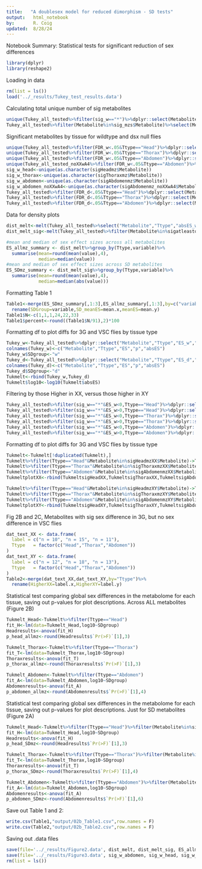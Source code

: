 ```yaml
---
title:   "A doublesex model for reduced dimorphism - SD tests"
output:   html_notebook
by:       R. Coig
updated:  8/28/24
---
```

Notebook Summary: Statistical tests for significant reduction of sex differences
```r
library(dplyr)
library(reshape2)
```
Loading in data
```r
rm(list = ls())
load('../_results/Tukey_test_results.data')
```
Calculating total unique number of sig metabolites
```r
unique(Tukey_all_tested%>%filter(sig_w=="*")%>%dplyr::select(Metabolite))->sig_mzs
Tukey_all_tested%>%filter(Metabolite%in%sig_mzs$Metabolite)%>%select(Metabolite,Ttype,ES_w,ES_d,FDR_w,FDR_d)->sigatleastone
```
Significant metabolites by tissue for wildtype and dsx null flies
```r
unique(Tukey_all_tested%>%filter(FDR_w<.05&Ttype=="Head")%>%dplyr::select(Metabolite))->sigHeadmz
unique(Tukey_all_tested%>%filter(FDR_w<.05&Ttype=="Thorax")%>%dplyr::select(Metabolite))->sigThoraxmz
unique(Tukey_all_tested%>%filter(FDR_w<.05&Ttype=="Abdomen")%>%dplyr::select(Metabolite))->sigAbdomenmz
unique(Tukey_all_tested_noXXwA4%>%filter(FDR_w<.05&Ttype=="Abdomen")%>%dplyr::select(Metabolite))->sigAbdomenmz_noXXwA4
sig_w_head<-unique(as.character(sigHeadmz$Metabolite))
sig_w_thorax<-unique(as.character(sigThoraxmz$Metabolite))
sig_w_abdomen<-unique(as.character(sigAbdomenmz$Metabolite))
sig_w_abdomen_noXXwA4<-unique(as.character(sigAbdomenmz_noXXwA4$Metabolite))
Tukey_all_tested%>%filter(FDR_d<.05&Ttype=="Head")%>%dplyr::select(Metabolite)%>%pull()%>%as.character()->sig_dsx_head
Tukey_all_tested%>%filter(FDR_d<.05&Ttype=="Thorax")%>%dplyr::select(Metabolite)%>%pull()%>%as.character()->sig_dsx_thorax
Tukey_all_tested%>%filter(FDR_d<.05&Ttype=="Abdomen")%>%dplyr::select(Metabolite)%>%pull()%>%as.character()->sig_dsx_abdomen
```
Data for density plots
```r
dist_melt<-melt(Tukey_all_tested%>%select("Metabolite","Ttype","absES_w","absES_d"),id.vars=c("Metabolite","Ttype"))
dist_melt_sig<-melt(Tukey_all_tested%>%filter(Metabolite%in%sigatleastone$Metabolite)%>%dplyr::select("Metabolite","Ttype","absES_w","absES_d"),id.vars=c("Metabolite","Ttype"))

#mean and median of sex effect sizes across all metabolites
ES_allmz_summary <- dist_melt%>%group_by(Ttype,variable)%>%
  summarise(mean=round(mean(value),4),
            median=median(value))
#mean and median of sex effect sizes across SD metabolites
ES_SDmz_summary <- dist_melt_sig%>%group_by(Ttype,variable)%>%
  summarise(mean=round(mean(value),4),
            median=median(abs(value)))
```
Formatting Table 1
```r
Table1<-merge(ES_SDmz_summary[,1:3],ES_allmz_summary[,1:3],by=c("variable","Ttype"))%>%
  rename(SDGroup=variable,SD_meanES=mean.x,meanES=mean.y)
Table1$N<-c(1,1,1,24,22,33)
Table1$percent<-round((Table1$N/91),2)*100
```
Formatting df to plot diffs for 3G and VSC flies by tissue type
```r
Tukey_w<-Tukey_all_tested%>%dplyr::select("Metabolite","Ttype","ES_w","FDR_w","absES_w")
colnames(Tukey_w)<-c("Metabolite","Ttype","ES","p","absES")
Tukey_w$SDgroup<-"w"
Tukey_d<-Tukey_all_tested%>%dplyr::select("Metabolite","Ttype","ES_d","FDR_d","absES_d")
colnames(Tukey_d)<-c("Metabolite","Ttype","ES","p","absES")
Tukey_d$SDgroup<-"d"
Tukmelt<-rbind(Tukey_w,Tukey_d)
Tukmelt$log10<-log10(Tukmelt$absES)
```
Filtering by those Higher in XX, versus those higher in XY
```r
Tukey_all_tested%>%filter(sig_w=="*"&ES_w<0,Ttype=="Head")%>%dplyr::select(Metabolite)->sigHeadmzXX
Tukey_all_tested%>%filter(sig_w=="*"&ES_w>0,Ttype=="Head")%>%dplyr::select(Metabolite)->sigHeadmzXY
Tukey_all_tested%>%filter(sig_w=="*"&ES_w<0,Ttype=="Thorax")%>%dplyr::select(Metabolite)->sigThoraxmzXX
Tukey_all_tested%>%filter(sig_w=="*"&ES_w>0,Ttype=="Thorax")%>%dplyr::select(Metabolite)->sigThoraxmzXY
Tukey_all_tested%>%filter(sig_w=="*"&ES_w<0,Ttype=="Abdomen")%>%dplyr::select(Metabolite)->sigAbdomenmzXX
Tukey_all_tested%>%filter(sig_w=="*"&ES_w>0,Ttype=="Abdomen")%>%dplyr::select(Metabolite)->sigAbdomenmzXY
```
Formatting df to plot diffs for 3G and VSC flies by tissue type
```r
Tukmelt<-Tukmelt[!duplicated(Tukmelt),]
Tukmelt%>%filter(Ttype=="Head"&Metabolite%in%sigHeadmzXX$Metabolite)->TukmeltsigHeadXX
Tukmelt%>%filter(Ttype=="Thorax"&Metabolite%in%sigThoraxmzXX$Metabolite)->TukmeltsigThoraxXX
Tukmelt%>%filter(Ttype=="Abdomen"&Metabolite%in%sigAbdomenmzXX$Metabolite)->TukmeltsigAbdomenXX
TukmeltplotXX<-rbind(TukmeltsigHeadXX,TukmeltsigThoraxXX,TukmeltsigAbdomenXX)

Tukmelt%>%filter(Ttype=="Head"&Metabolite%in%sigHeadmzXY$Metabolite)->TukmeltsigHeadXY
Tukmelt%>%filter(Ttype=="Thorax"&Metabolite%in%sigThoraxmzXY$Metabolite)->TukmeltsigThoraxXY
Tukmelt%>%filter(Ttype=="Abdomen"&Metabolite%in%sigAbdomenmzXY$Metabolite)->TukmeltsigAbdomenXY
TukmeltplotXY<-rbind(TukmeltsigHeadXY,TukmeltsigThoraxXY,TukmeltsigAbdomenXY)
```
Fig 2B and 2C, Metabolites with sig sex difference in 3G, but no sex difference in VSC flies
```r
dat_text_XX <- data.frame(
  label = c("n = 10", "n = 15", "n = 11"),
  Ttype   = factor(c("Head","Thorax","Abdomen"))
)
dat_text_XY <- data.frame(
  label = c("n = 12", "n = 18", "n = 13"),
  Ttype   = factor(c("Head","Thorax","Abdomen"))
)
Table2<-merge(dat_text_XX,dat_text_XY,by="Ttype")%>%
  rename(HigherXX=label.x,HigherXY=label.y)
```
Statistical test comparing global sex differences in the metabolome for each tissue, saving out p-values for plot descriptions. Across ALL metabolites (Figure 2B)
```r
Tukmelt_Head<-Tukmelt%>%filter(Ttype=="Head")
fit_H<-lm(data=Tukmelt_Head,log10~SDgroup)
Headresults<-anova(fit_H)
p_head_allmz<-round(Headresults$`Pr(>F)`[1],3)

Tukmelt_Thorax<-Tukmelt%>%filter(Ttype=="Thorax")
fit_T<-lm(data=Tukmelt_Thorax,log10~SDgroup)
Thoraxresults<-anova(fit_T)
p_thorax_allmz<-round(Thoraxresults$`Pr(>F)`[1],3)

Tukmelt_Abdomen<-Tukmelt%>%filter(Ttype=="Abdomen")
fit_A<-lm(data=Tukmelt_Abdomen,log10~SDgroup)
Abdomenresults<-anova(fit_A)
p_abdomen_allmz<-round(Abdomenresults$`Pr(>F)`[1],4)
```
Statistical test comparing global sex differences in the metabolome for each tissue, saving out p-values for plot descriptions. Just for SD metabolites (Figure 2A)
```r
Tukmelt_Head<-Tukmelt%>%filter(Ttype=="Head")%>%filter(Metabolite%in%sigatleastone$Metabolite)
fit_H<-lm(data=Tukmelt_Head,log10~SDgroup)
Headresults<-anova(fit_H)
p_head_SDmz<-round(Headresults$`Pr(>F)`[1],3)

Tukmelt_Thorax<-Tukmelt%>%filter(Ttype=="Thorax")%>%filter(Metabolite%in%sigatleastone$Metabolite)
fit_T<-lm(data=Tukmelt_Thorax,log10~SDgroup)
Thoraxresults<-anova(fit_T)
p_thorax_SDmz<-round(Thoraxresults$`Pr(>F)`[1],4)

Tukmelt_Abdomen<-Tukmelt%>%filter(Ttype=="Abdomen")%>%filter(Metabolite%in%sigatleastone$Metabolite)
fit_A<-lm(data=Tukmelt_Abdomen,log10~SDgroup)
Abdomenresults<-anova(fit_A)
p_abdomen_SDmz<-round(Abdomenresults$`Pr(>F)`[1],6)
```
Save out Table 1 and 2:
```r
write.csv(Table1,"output/02b_Table1.csv",row.names = F)
write.csv(Table2,"output/02b_Table2.csv",row.names = F)
```
Saving out .data files
```r
save(file='../_results/Figure2.data', dist_melt, dist_melt_sig, ES_allmz_summary, ES_SDmz_summary, p_abdomen_allmz,p_abdomen_SDmz,p_thorax_allmz,p_thorax_SDmz,p_head_allmz,p_head_SDmz)
save(file='../_results/Figure3.data', sig_w_abdomen, sig_w_head, sig_w_thorax)
rm(list = ls())
```